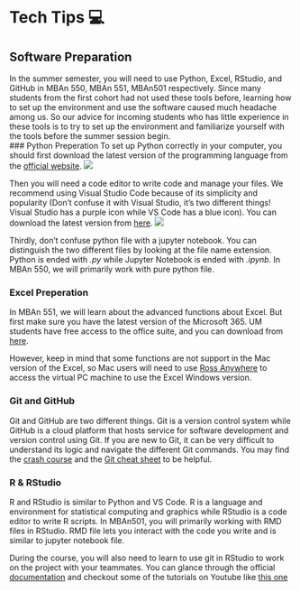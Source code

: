 # Tech Tips 💻

## Software Preparation
In the summer semester, you will need to use Python, Excel, RStudio, and GitHub in MBAn 550, MBAn 551, 
MBAn501 respectively. Since many students from the first cohort had not used these tools before, learning how to set up the environment and use the software caused much headache among us. So our advice for incoming students who has little experience in these tools is to try to set up the environment and familiarize yourself with the tools before the summer session begin.  
### Python Preperation
To set up Python correctly in your computer, you should first download the latest version of the programming language from the [official website](https://www.python.org/downloads/).
![](Python_1.PNG)

Then you will need a code editor to write code and manage your files. We recommend using Visual Studio Code because of its simplicity and popularity (Don't confuse it with Visual Studio, it's two different things! Visual Studio has a purple icon while VS Code has a blue icon). You can download the latest version from [here](https://code.visualstudio.com/). 
![](VS Code_1.PNG)

Thirdly, don't confuse python file with a jupyter notebook. You can distinguish the two different files by looking at the file name extension. Python is ended with *.py* while Jupyter Notebook is ended with *.ipynb*. In MBAn 550, we will primarily work with pure python file. 

### Excel Preperation
In MBAn 551, we will learn about the advanced functions about Excel. But first make sure you have the latest version of the Microsoft 365. UM students have free access to the office suite, and you can download from [here](https://documentation.its.umich.edu/node/2328). 

However, keep in mind that some functions are not support in the Mac version of the Excel, so Mac users will need to use [Ross Anywhere](https://vlab.bus.umich.edu/) to access the virtual PC machine to use the Excel Windows version.  

### Git and GitHub
Git and GitHub are two different things. Git is a version control system while GitHub is a cloud platform that hosts service for software development and version control using Git. If you are new to Git, it can be very difficult to understand its logic and navigate the different Git commands. You may find the [crash course](https://www.youtube.com/watch?v=SWYqp7iY_Tc&ab_channel=TraversyMedia) and the [Git cheat sheet](https://www.datacamp.com/cheat-sheet/git-cheat-sheet) to be helpful.

### R & RStudio
R and RStudio is similar to Python and VS Code. R is a language and environment for statistical computing and graphics while RStudio is a code editor to write R scripts. In MBAn501, you will primarily working with RMD files in RStudio. RMD file lets you interact with the code you write and is similar to jupyter notebook file. 

During the course, you will also need to learn to use git in RStudio to work on the project with your teammates. You can glance through the official [documentation](https://support.rstudio.com/hc/en-us/articles/200532077-Version-Control-with-Git-and-SVN)  and checkout some of the tutorials on Youtube like [this one](https://www.youtube.com/watch?v=E2d91v1Twcc&ab_channel=JamesDayhuff)

